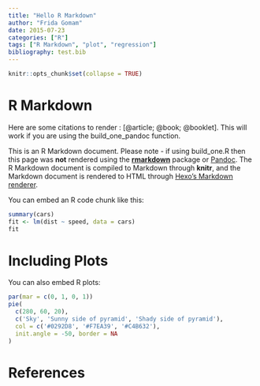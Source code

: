 ```yaml
---
title: "Hello R Markdown"
author: "Frida Gomam"
date: 2015-07-23
categories: ["R"]
tags: ["R Markdown", "plot", "regression"]
bibliography: test.bib
---
```


```r
knitr::opts_chunk$set(collapse = TRUE)
```

# R Markdown

Here are some citations to render : [@article; @book; @booklet]. This will work if you are using the build_one_pandoc function.

This is an R Markdown document. Please note - if using build_one.R then this page was **not** rendered using the [**rmarkdown**]( http://rmarkdown.rstudio.com) package or [Pandoc](http://pandoc.org). The R Markdown document is compiled to Markdown through **knitr**, and the Markdown document is rendered to HTML through [Hexo's Markdown renderer](https://github.com/hexojs/hexo-renderer-marked).

You can embed an R code chunk like this:

```r
summary(cars)
fit <- lm(dist ~ speed, data = cars)
fit
```

# Including Plots

You can also embed R plots:

```r
par(mar = c(0, 1, 0, 1))
pie(
  c(280, 60, 20),
  c('Sky', 'Sunny side of pyramid', 'Shady side of pyramid'),
  col = c('#0292D8', '#F7EA39', '#C4B632'),
  init.angle = -50, border = NA
)
```

# References
